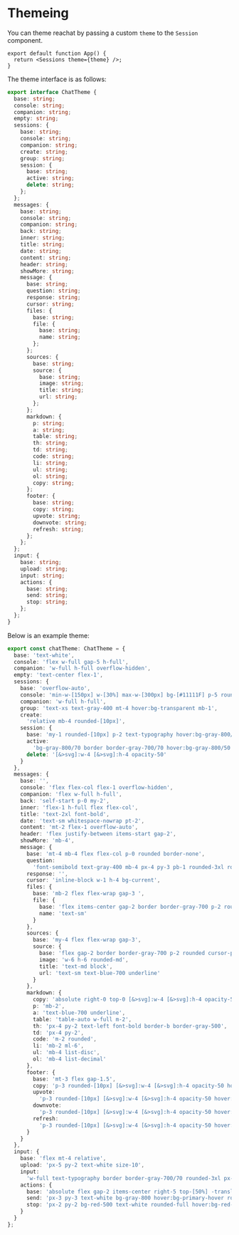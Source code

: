 # Themeing

You can theme reachat by passing a custom `theme` to the `Session` component.

```tsx
export default function App() {
  return <Sessions theme={theme} />;
}
```

The theme interface is as follows:

```ts
export interface ChatTheme {
  base: string;
  console: string;
  companion: string;
  empty: string;
  sessions: {
    base: string;
    console: string;
    companion: string;
    create: string;
    group: string;
    session: {
      base: string;
      active: string;
      delete: string;
    };
  };
  messages: {
    base: string;
    console: string;
    companion: string;
    back: string;
    inner: string;
    title: string;
    date: string;
    content: string;
    header: string;
    showMore: string;
    message: {
      base: string;
      question: string;
      response: string;
      cursor: string;
      files: {
        base: string;
        file: {
          base: string;
          name: string;
        };
      };
      sources: {
        base: string;
        source: {
          base: string;
          image: string;
          title: string;
          url: string;
        };
      };
      markdown: {
        p: string;
        a: string;
        table: string;
        th: string;
        td: string;
        code: string;
        li: string;
        ul: string;
        ol: string;
        copy: string;
      };
      footer: {
        base: string;
        copy: string;
        upvote: string;
        downvote: string;
        refresh: string;
      };
    };
  };
  input: {
    base: string;
    upload: string;
    input: string;
    actions: {
      base: string;
      send: string;
      stop: string;
    };
  };
}
```

Below is an example theme:

```ts
export const chatTheme: ChatTheme = {
  base: 'text-white',
  console: 'flex w-full gap-5 h-full',
  companion: 'w-full h-full overflow-hidden',
  empty: 'text-center flex-1',
  sessions: {
    base: 'overflow-auto',
    console: 'min-w-[150px] w-[30%] max-w-[300px] bg-[#11111F] p-5 rounded-3xl',
    companion: 'w-full h-full',
    group: 'text-xs text-gray-400 mt-4 hover:bg-transparent mb-1',
    create:
      'relative mb-4 rounded-[10px]',
    session: {
      base: 'my-1 rounded-[10px] p-2 text-typography hover:bg-gray-800/50 border border-transparent hover:border-gray-700/50',
      active:
        'bg-gray-800/70 border border-gray-700/70 hover:bg-gray-800/50 border-gray-700/50 text-white',
      delete: '[&>svg]:w-4 [&>svg]:h-4 opacity-50'
    }
  },
  messages: {
    base: '',
    console: 'flex flex-col flex-1 overflow-hidden',
    companion: 'flex w-full h-full',
    back: 'self-start p-0 my-2',
    inner: 'flex-1 h-full flex flex-col',
    title: 'text-2xl font-bold',
    date: 'text-sm whitespace-nowrap pt-2',
    content: 'mt-2 flex-1 overflow-auto',
    header: 'flex justify-between items-start gap-2',
    showMore: 'mb-4',
    message: {
      base: 'mt-4 mb-4 flex flex-col p-0 rounded border-none',
      question:
        'font-semibold text-gray-400 mb-4 px-4 py-3 pb-1 rounded-3xl rounded-br-none text-typography bg-gray-900/60 border border-gray-700/50',
      response: '',
      cursor: 'inline-block w-1 h-4 bg-current',
      files: {
        base: 'mb-2 flex flex-wrap gap-3 ',
        file: {
          base: 'flex items-center gap-2 border border-gray-700 p-2 rounded cursor-pointer',
          name: 'text-sm'
        }
      },
      sources: {
        base: 'my-4 flex flex-wrap gap-3',
        source: {
          base: 'flex gap-2 border border-gray-700 p-2 rounded cursor-pointer',
          image: 'w-6 h-6 rounded-md',
          title: 'text-md block',
          url: 'text-sm text-blue-700 underline'
        }
      },
      markdown: {
        copy: 'absolute right-0 top-0 [&>svg]:w-4 [&>svg]:h-4 opacity-50',
        p: 'mb-2',
        a: 'text-blue-700 underline',
        table: 'table-auto w-full m-2',
        th: 'px-4 py-2 text-left font-bold border-b border-gray-500',
        td: 'px-4 py-2',
        code: 'm-2 rounded',
        li: 'mb-2 ml-6',
        ul: 'mb-4 list-disc',
        ol: 'mb-4 list-decimal'
      },
      footer: {
        base: 'mt-3 flex gap-1.5',
        copy: 'p-3 rounded-[10px] [&>svg]:w-4 [&>svg]:h-4 opacity-50 hover:!opacity-100 hover:bg-gray-700/40 hover:text-white',
        upvote:
          'p-3 rounded-[10px] [&>svg]:w-4 [&>svg]:h-4 opacity-50 hover:!opacity-100 hover:bg-gray-700/40 hover:text-white',
        downvote:
          'p-3 rounded-[10px] [&>svg]:w-4 [&>svg]:h-4 opacity-50 hover:!opacity-100 hover:bg-gray-700/40 hover:text-white',
        refresh:
          'p-3 rounded-[10px] [&>svg]:w-4 [&>svg]:h-4 opacity-50 hover:!opacity-100 hover:bg-gray-700/40 hover:text-white'
      }
    }
  },
  input: {
    base: 'flex mt-4 relative',
    upload: 'px-5 py-2 text-white size-10',
    input:
      'w-full text-typography border border-gray-700/70 rounded-3xl px-3 py-2 pr-16 after:!mx-10 [&>textarea]:w-full',
    actions: {
      base: 'absolute flex gap-2 items-center right-5 top-[50%] -translate-y-1/2 z-10',
      send: 'px-3 py-3 text-white bg-gray-800 hover:bg-primary-hover rounded-full ',
      stop: 'px-2 py-2 bg-red-500 text-white rounded-full hover:bg-red-700 '
    }
  }
};
```